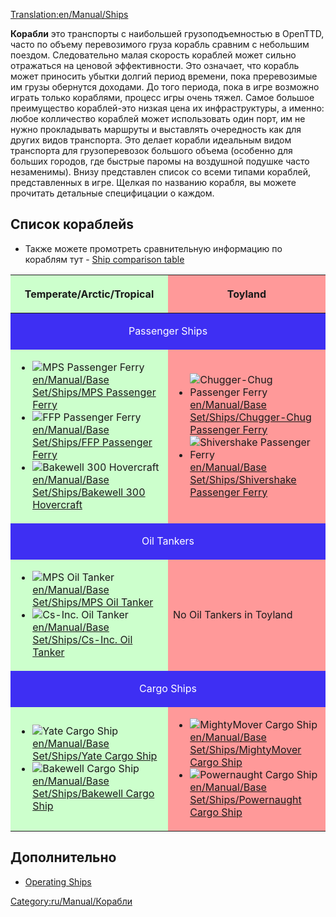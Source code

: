 [[Translation:en/Manual/Ships]]
{{ru/Перевод|en/Manual/Ships|75}}
{{ru/Manual/Оглавление}}

'''Корабли''' это транспорты с наибольшей грузоподъемностью в OpenTTD, часто по объему перевозимого груза корабль сравним с небольшим поездом. Следовательно малая скорость кораблей может сильно отражаться на ценовой эффективности. Это означает, что корабль может приносить убытки долгий период времени, пока преревозимые им грузы обернутся доходами. До того периода, пока в игре возможно играть только кораблями, процесс игры очень тяжел. Самое большое преимущество кораблей-это низкая цена их инфраструктуры, а именно: любое колличество кораблей может использовать один порт, им не нужно прокладывать маршруты и выставлять очередность как для других видов транспорта. Это делает корабли идеальным видом транспорта для грузоперевозок большого объема (особенно для больших городов, где быстрые паромы на воздушной подушке часто незаменимы). Внизу представлен список со всеми типами кораблей, представленных в игре. Щелкая по названию корабля, вы можете прочитать детальные специфицации о каждом. 

==Список кораблейs==
* Также можете промотреть сравнительную информацию по кораблям тут - [[en/Manual/Base Set/Ships/Ship Comparison|Ship comparison table]]

{|border="1" cellspacing="2" cellpadding="3" rules="all" style="margin:1em 1em 1em 0; border:solid 1px #AAAAAA;"
!width="50%" style="background: #ccffcc" | Temperate/Arctic/Tropical
!width="50%" style="background: #ff9999" | Toyland
|-
! colspan="2" style="background: #3e2ff3; color:white" align="center" | Passenger Ships
|-
| style="background: #ccffcc" |
*[[File:en/Manual/Base Set/Ships/Ferry.png|MPS Passenger Ferry]] [[en/Manual/Base Set/Ships/MPS Passenger Ferry]]
*[[File:en/Manual/Base Set/Ships/Ferry.png|FFP Passenger Ferry]] [[en/Manual/Base Set/Ships/FFP Passenger Ferry]]
*[[File:en/Manual/Base Set/Ships/Hovercraft.png|Bakewell 300 Hovercraft]] [[en/Manual/Base Set/Ships/Bakewell 300 Hovercraft]]
| style="background: #ff9999" |
*[[File:en/Manual/Base Set/Ships/Toylandpassengership.png|Chugger-Chug Passenger Ferry]] [[en/Manual/Base Set/Ships/Chugger-Chug Passenger Ferry]]
*[[File:en/Manual/Base Set/Ships/Toylandpassengership.png|Shivershake Passenger Ferry]] [[en/Manual/Base Set/Ships/Shivershake Passenger Ferry]]
|-
! colspan="2" style="background: #3e2ff3; color:white" align="center" | Oil Tankers
|-
| style="background: #ccffcc" |
*[[File:en/Manual/Base Set/Ships/Oiltanker ship.png|MPS Oil Tanker]] [[en/Manual/Base Set/Ships/MPS Oil Tanker]]
*[[File:en/Manual/Base Set/Ships/Oiltanker ship.png|Cs-Inc. Oil Tanker]] [[en/Manual/Base Set/Ships/Cs-Inc. Oil Tanker]]
| style="background: #ff9999" | No Oil Tankers in Toyland
|-
! colspan="2" style="background: #3e2ff3; color:white" align="center" | Cargo Ships
|-
| style="background: #ccffcc" |
*[[File:en/Manual/Base Set/Ships/CargoShip.png|Yate Cargo Ship]] [[en/Manual/Base Set/Ships/Yate Cargo Ship]]
*[[File:en/Manual/Base Set/Ships/CargoShip.png|Bakewell Cargo Ship]] [[en/Manual/Base Set/Ships/Bakewell Cargo Ship]]
| style="background: #ff9999" |
*[[File:en/Manual/Base Set/Ships/Toylandcargoship.png|MightyMover Cargo Ship]] [[en/Manual/Base Set/Ships/MightyMover Cargo Ship]]
*[[File:en/Manual/Base Set/Ships/Toylandcargoship.png|Powernaught Cargo Ship]] [[en/Manual/Base Set/Ships/Powernaught Cargo Ship]]
|}

==Дополнительно==
*[[en/Manual/Waterway construction#operating-ships|Operating Ships]]

[[Category:ru/Manual/Корабли]]